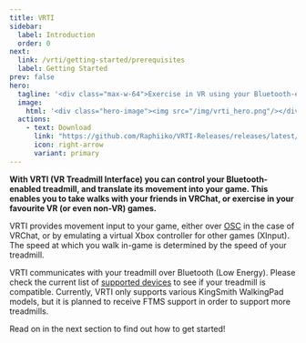 ```yaml
---
title: VRTI
sidebar:
  label: Introduction
  order: 0
next:
  link: /vrti/getting-started/prerequisites
  label: Getting Started
prev: false
hero:
  tagline: '<div class="max-w-64">Exercise in VR using your Bluetooth-enabled treadmill</div>'
  image:
    html: '<div class="hero-image"><img src="/img/vrti_hero.png"/></div>'
  actions:
    - text: Download
      link: "https://github.com/Raphiiko/VRTI-Releases/releases/latest/"
      icon: right-arrow
      variant: primary
---
```



**With VRTI (VR Treadmill Interface) you can control your Bluetooth-enabled treadmill, and translate its movement into your game.
This enables you to take walks with your friends in VRChat, or exercise in your favourite VR (or even non-VR) games.**

VRTI provides movement input to your game, either over [OSC](https://docs.vrchat.com/docs/osc-overview) in the case of VRChat, or by emulating a virtual Xbox controller for other games (XInput).
The speed at which you walk in-game is determined by the speed of your treadmill.

VRTI communicates with your treadmill over Bluetooth (Low Energy). Please check the current list of [supported devices](/vrti/help/supported-devices) to see if your treadmill is compatible.
Currently, VRTI only supports various KingSmith WalkingPad models, but it is planned to receive FTMS support in order to support more treadmills.

Read on in the next section to find out how to get started!
